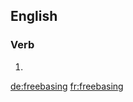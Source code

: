 
==English==

===Verb===
{{head|en|present participle}}

# {{present participle of|freebase|lang=en}}

[[de:freebasing]]
[[fr:freebasing]]